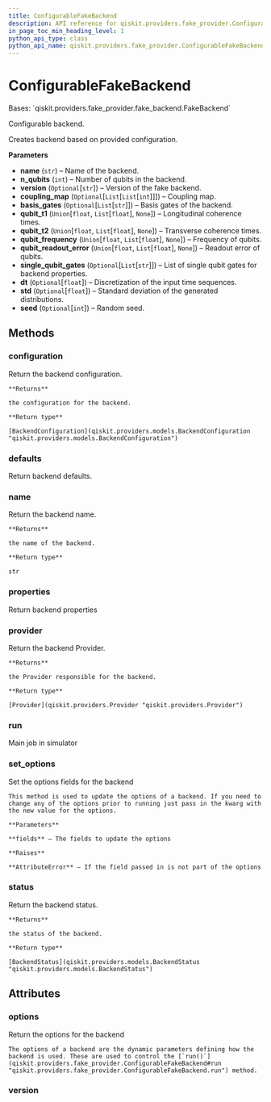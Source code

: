 ```yaml
---
title: ConfigurableFakeBackend
description: API reference for qiskit.providers.fake_provider.ConfigurableFakeBackend
in_page_toc_min_heading_level: 1
python_api_type: class
python_api_name: qiskit.providers.fake_provider.ConfigurableFakeBackend
---
```


# ConfigurableFakeBackend

<Class id="qiskit.providers.fake_provider.ConfigurableFakeBackend" github="https://github.com/qiskit/qiskit/tree/stable/0.22/qiskit/providers/fake_provider/utils/configurable_backend.py" signature="ConfigurableFakeBackend(name, n_qubits, version=None, coupling_map=None, basis_gates=None, qubit_t1=None, qubit_t2=None, qubit_frequency=None, qubit_readout_error=None, single_qubit_gates=None, dt=None, std=None, seed=None)">
  Bases: `qiskit.providers.fake_provider.fake_backend.FakeBackend`

  Configurable backend.

  Creates backend based on provided configuration.

  **Parameters**

  *   **name** (`str`) – Name of the backend.
  *   **n\_qubits** (`int`) – Number of qubits in the backend.
  *   **version** (`Optional`\[`str`]) – Version of the fake backend.
  *   **coupling\_map** (`Optional`\[`List`\[`List`\[`int`]]]) – Coupling map.
  *   **basis\_gates** (`Optional`\[`List`\[`str`]]) – Basis gates of the backend.
  *   **qubit\_t1** (`Union`\[`float`, `List`\[`float`], `None`]) – Longitudinal coherence times.
  *   **qubit\_t2** (`Union`\[`float`, `List`\[`float`], `None`]) – Transverse coherence times.
  *   **qubit\_frequency** (`Union`\[`float`, `List`\[`float`], `None`]) – Frequency of qubits.
  *   **qubit\_readout\_error** (`Union`\[`float`, `List`\[`float`], `None`]) – Readout error of qubits.
  *   **single\_qubit\_gates** (`Optional`\[`List`\[`str`]]) – List of single qubit gates for backend properties.
  *   **dt** (`Optional`\[`float`]) – Discretization of the input time sequences.
  *   **std** (`Optional`\[`float`]) – Standard deviation of the generated distributions.
  *   **seed** (`Optional`\[`int`]) – Random seed.

  ## Methods

  ### configuration

  <Function id="qiskit.providers.fake_provider.ConfigurableFakeBackend.configuration" name="configuration" signature="ConfigurableFakeBackend.configuration()">
    Return the backend configuration.

    **Returns**

    the configuration for the backend.

    **Return type**

    [BackendConfiguration](qiskit.providers.models.BackendConfiguration "qiskit.providers.models.BackendConfiguration")
  </Function>

  ### defaults

  <Function id="qiskit.providers.fake_provider.ConfigurableFakeBackend.defaults" name="defaults" signature="ConfigurableFakeBackend.defaults()">
    Return backend defaults.
  </Function>

  ### name

  <Function id="qiskit.providers.fake_provider.ConfigurableFakeBackend.name" name="name" signature="ConfigurableFakeBackend.name()">
    Return the backend name.

    **Returns**

    the name of the backend.

    **Return type**

    str
  </Function>

  ### properties

  <Function id="qiskit.providers.fake_provider.ConfigurableFakeBackend.properties" name="properties" signature="ConfigurableFakeBackend.properties()">
    Return backend properties
  </Function>

  ### provider

  <Function id="qiskit.providers.fake_provider.ConfigurableFakeBackend.provider" name="provider" signature="ConfigurableFakeBackend.provider()">
    Return the backend Provider.

    **Returns**

    the Provider responsible for the backend.

    **Return type**

    [Provider](qiskit.providers.Provider "qiskit.providers.Provider")
  </Function>

  ### run

  <Function id="qiskit.providers.fake_provider.ConfigurableFakeBackend.run" name="run" signature="ConfigurableFakeBackend.run(run_input, **kwargs)">
    Main job in simulator
  </Function>

  ### set\_options

  <Function id="qiskit.providers.fake_provider.ConfigurableFakeBackend.set_options" name="set_options" signature="ConfigurableFakeBackend.set_options(**fields)">
    Set the options fields for the backend

    This method is used to update the options of a backend. If you need to change any of the options prior to running just pass in the kwarg with the new value for the options.

    **Parameters**

    **fields** – The fields to update the options

    **Raises**

    **AttributeError** – If the field passed in is not part of the options
  </Function>

  ### status

  <Function id="qiskit.providers.fake_provider.ConfigurableFakeBackend.status" name="status" signature="ConfigurableFakeBackend.status()">
    Return the backend status.

    **Returns**

    the status of the backend.

    **Return type**

    [BackendStatus](qiskit.providers.models.BackendStatus "qiskit.providers.models.BackendStatus")
  </Function>

  ## Attributes

  ### options

  <Attribute id="qiskit.providers.fake_provider.ConfigurableFakeBackend.options" name="options">
    Return the options for the backend

    The options of a backend are the dynamic parameters defining how the backend is used. These are used to control the [`run()`](qiskit.providers.fake_provider.ConfigurableFakeBackend#run "qiskit.providers.fake_provider.ConfigurableFakeBackend.run") method.
  </Attribute>

  ### version

  <Attribute id="qiskit.providers.fake_provider.ConfigurableFakeBackend.version" name="version" attributeValue="= 1" />
</Class>

